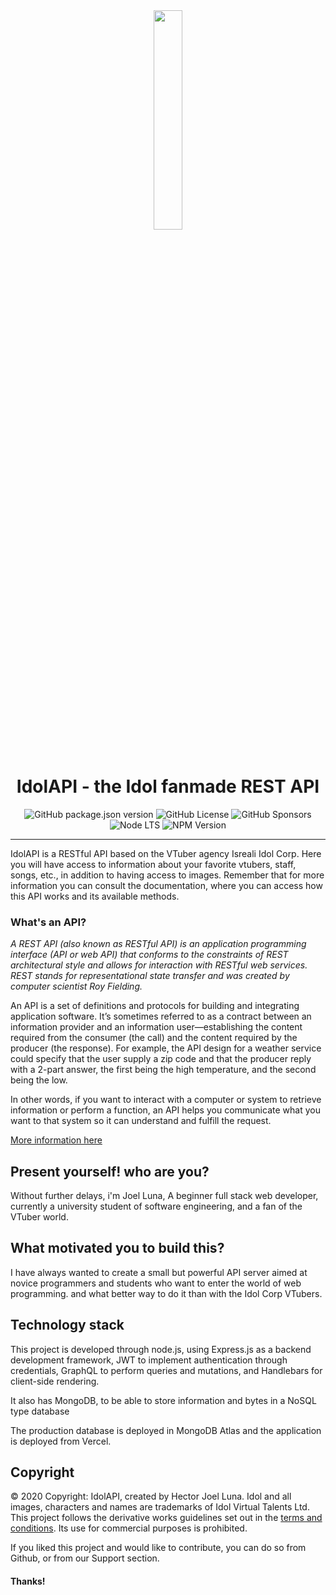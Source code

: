 <div align="center">

<img src="/logo.png" width="30%" style="border-radius: 1rem; margin-bottom: 1rem" />

# **IdolAPI - the Idol fanmade REST API** 

![GitHub package.json version](https://img.shields.io/github/package-json/v/JoelLuna02/IdolAPI)
![GitHub License](https://img.shields.io/github/license/JoelLuna02/IdolAPI)
![GitHub Sponsors](https://img.shields.io/github/sponsors/JoelLuna02?style=flat&logo=github&label=Sponsors&color=green)
![Node LTS](https://img.shields.io/node/v-lts/eslint?color=green)
![NPM Version](https://img.shields.io/npm/v/eslint)

</div>

- - -

IdolAPI is a RESTful API based on the VTuber agency Isreali Idol Corp. Here you will have access to information
about your favorite vtubers, staff, songs, etc., in addition to having access to images. Remember that for more
information you can consult the documentation, where you can access how this API works and its available methods.

### **What's an API?**

*A REST API (also known as RESTful API) is an application programming interface (API or web API) 
that conforms to the constraints of REST architectural style and allows for interaction with
RESTful web services. REST stands for representational state transfer and was created by
computer scientist Roy Fielding.*

An API is a set of definitions and protocols for building and integrating application software. 
It’s sometimes referred to as a contract between an information provider and an information 
user—establishing the content required from the consumer (the call) and the content required by
the producer (the response). For example, the API design for a weather service could specify that 
the user supply a zip code and that the producer reply with a 2-part answer, the first being the
high temperature, and the second being the low.  

In other words, if you want to interact with a computer or system to retrieve information or perform
a function, an API helps you communicate what you want to that system so it can understand and fulfill
the request.

[More information here](https://www.redhat.com/en/topics/api/what-is-a-rest-api)

## **Present yourself! who are you?**

Without further delays, i'm Joel Luna, A beginner full stack web developer, 
currently a university student of software engineering, and a fan of the VTuber world.

## **What motivated you to build this?**

I have always wanted to create a small but powerful API server aimed at novice programmers and students who want to enter the 
world of web programming. and what better way to do it than with the Idol Corp VTubers.

## **Technology stack**

This project is developed through node.js, using Express.js as a backend development framework, JWT to implement authentication
through credentials, GraphQL to perform queries and mutations, and Handlebars for client-side rendering.

It also has MongoDB, to be able to store information and bytes in a NoSQL type database

The production database is deployed in MongoDB Atlas and the application is deployed from Vercel.

## Copyright

© 2020 Copyright: IdolAPI, created by Hector Joel Luna. Idol and all images, characters and names are trademarks of Idol
Virtual Talents Ltd. This project follows the derivative works guidelines set out in the [terms and conditions](https://idol-company.com/terms).
Its use for commercial purposes is prohibited.​

If you liked this project and would like to contribute, you can do so from Github, or from our Support section.

#### Thanks!